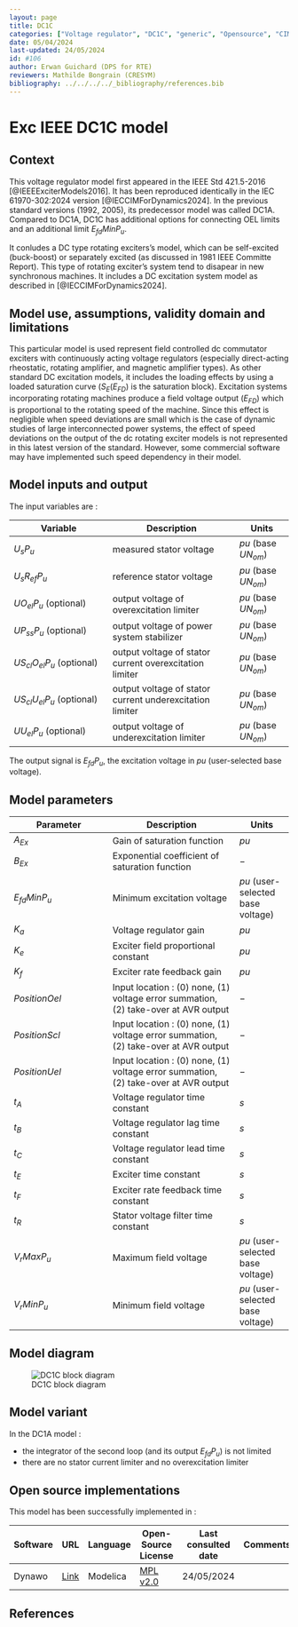 ```yaml
---
layout: page
title: DC1C
categories: ["Voltage regulator", "DC1C", "generic", "Opensource", "CIM model", "RMS", "phasor", "MRL4", "Single phase", "ExcIEEEDC1C", "IEEE", "dynawo", "#106"]
date: 05/04/2024
last-updated: 24/05/2024
id: #106
author: Erwan Guichard (DPS for RTE)
reviewers: Mathilde Bongrain (CRESYM)
bibliography: ../../../../_bibliography/references.bib
---
```

# Exc IEEE DC1C model

## Context

This voltage regulator model first appeared in the IEEE Std 421.5-2016 [@IEEEExciterModels2016]. It has been reproduced identically in the IEC 61970-302:2024 version [@IECCIMForDynamics2024].
In the previous standard versions (1992, 2005), its predecessor model was called DC1A. Compared to DC1A, DC1C has additional options for connecting OEL limits and an additional limit $E_{fd} Min P_u$.

It conludes a DC type rotating exciters's model, which can be self-excited (buck-boost) or separately excited (as discussed in 1981 IEEE Committe Report). This type of rotating exciter's system tend to disapear in new synchronous machines. It includes a DC excitation system model as described in [@IECCIMForDynamics2024].

## Model use, assumptions, validity domain and limitations

This particular model is used represent field controlled dc commutator exciters with continuously acting voltage regulators (especially direct-acting rheostatic, rotating amplifier, and magnetic amplifier types).
As other standard DC excitation models, it includes the loading effects by using a loaded saturation curve ($S_E(E_{FD})$ is the saturation block).
Excitation systems incorporating rotating machines produce a field voltage output ($E_{FD}$) which is proportional to the rotating speed of the machine. Since this effect is negligible when speed deviations are small which is the case of dynamic studies of large interconnected power systems, the effect of speed deviations on the output of the dc rotating exciter models is not represented in this latest version of the standard. However, some commercial software may have implemented such speed dependency in their model.

## Model inputs and output

The input variables are :

| Variable | Description | Units |
|-----------|--------------| ------|
| $U_s P_u$ | measured stator voltage | ${pu}$ (base $U N_{om}$) |
| $U_{s} R_{ef} P_u$ | reference stator voltage | ${pu}$ (base $U N_{om}$) |
| $U O_{el} P_u$ (optional) | output voltage of overexcitation limiter | ${pu}$ (base $U N_{om}$) |
| $U P_{ss} P_u$ (optional) | output voltage of power system stabilizer | ${pu}$ (base $U N_{om}$) |
| $U S_{cl} O_{el} P_u$ (optional) | output voltage of stator current overexcitation limiter | ${pu}$ (base $U N_{om}$) |
| $U S_{cl} U_{el} P_u$ (optional) | output voltage of stator current underexcitation limiter | ${pu}$ (base $U N_{om}$)|
| $U U_{el} P_u$ (optional) | output voltage of underexcitation limiter | ${pu}$ (base $U N_{om}$) |

The output signal is $E_{fd} P_u$, the excitation voltage in ${pu}$ (user-selected base voltage).

## Model parameters

| Parameter | Description | Units |
|-----------|--------------| ------|
| $A_{Ex}$ | Gain of saturation function | ${pu}$ |
| $B_{Ex}$ | Exponential coefficient of saturation function | $-$ |
| $E_{fd} Min P_u$ | Minimum excitation voltage | ${pu}$ (user-selected base voltage)|
| $K_a$ | Voltage regulator gain | ${pu}$ |
|$K_e$ | Exciter field proportional constant | ${pu}$ |
|$K_f$ | Exciter rate feedback gain | ${pu}$ |
|${PositionOel}$ | Input location : (0) none, (1) voltage error summation, (2) take-over at AVR output | $-$|
|${PositionScl}$ | Input location : (0) none, (1) voltage error summation, (2) take-over at AVR output | $-$|
|${PositionUel}$ | Input location : (0) none, (1) voltage error summation, (2) take-over at AVR output | $-$|
|$t_A$ | Voltage regulator time constant | ${s}$  |
|$t_B$ | Voltage regulator lag time constant | ${s}$ |
|$t_C$ | Voltage regulator lead time constant | ${s}$ |
|$t_E$ | Exciter time constant | ${s}$ |
|$t_F$ | Exciter rate feedback time constant | ${s}$ |
|$t_R$ | Stator voltage filter time constant | ${s}$ |
|$V_{r} Max P_u$ | Maximum field voltage  | ${pu}$ (user-selected base voltage) |
|$V_{r} Min P_u$ | Minimum field voltage | ${pu}$ (user-selected base voltage)|

## Model diagram

![DC1C block diagram](DC1C.drawio.svg){#fig-dc1c-diagram}

## Model variant

In the DC1A model :

- the integrator of the second loop (and its output $E_{fd} P_u$) is not limited
- there are no stator current limiter and no overexcitation limiter

## Open source implementations

This model has been successfully implemented in :

| Software      | URL | Language | Open-Source License | Last consulted date | Comments |
| ------------- | --- | -------- | ------------------- | ------------------- | -------- |
| Dynawo | [Link](https://github.com/dynawo/dynawo) | Modelica | [MPL v2.0](https://www.mozilla.org/en-US/MPL/2.0/)  | 24/05/2024 |  |

## References

::: {#refs}
::: 
